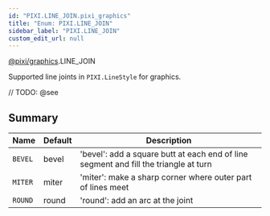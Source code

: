 ```yaml
---
id: "PIXI.LINE_JOIN.pixi_graphics"
title: "Enum: PIXI.LINE_JOIN"
sidebar_label: "PIXI.LINE_JOIN"
custom_edit_url: null
---
```


[@pixi/graphics](../modules/pixi_graphics).LINE_JOIN


Supported line joints in `PIXI.LineStyle` for graphics.



// TODO: @see

        

## Summary
| Name               | Default | Description                                                                              |
| ------------------ | ------- | ---------------------------------------------------------------------------------------- |
| <code>BEVEL</code> | bevel   | 'bevel'&#58; add a square butt at each end of line segment and fill the triangle at turn |
| <code>MITER</code> | miter   | 'miter'&#58; make a sharp corner where outer part of lines meet                          |
| <code>ROUND</code> | round   | 'round'&#58; add an arc at the joint                                                     |

    